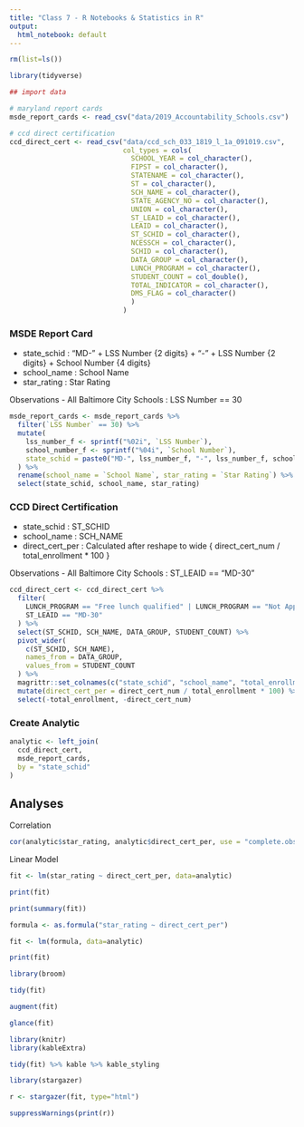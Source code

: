 ```yaml
---
title: "Class 7 - R Notebooks & Statistics in R"
output:
  html_notebook: default
---
```


```r
rm(list=ls())

library(tidyverse)

## import data

# maryland report cards
msde_report_cards <- read_csv("data/2019_Accountability_Schools.csv")

# ccd direct certification
ccd_direct_cert <- read_csv("data/ccd_sch_033_1819_l_1a_091019.csv", 
                            col_types = cols(
                              SCHOOL_YEAR = col_character(),
                              FIPST = col_character(),
                              STATENAME = col_character(),
                              ST = col_character(),
                              SCH_NAME = col_character(),
                              STATE_AGENCY_NO = col_character(),
                              UNION = col_character(),
                              ST_LEAID = col_character(),
                              LEAID = col_character(),
                              ST_SCHID = col_character(),
                              NCESSCH = col_character(),
                              SCHID = col_character(),
                              DATA_GROUP = col_character(),
                              LUNCH_PROGRAM = col_character(),
                              STUDENT_COUNT = col_double(),
                              TOTAL_INDICATOR = col_character(),
                              DMS_FLAG = col_character()
                              )
                            )
```

### MSDE Report Card

- state_schid : "MD-" + LSS Number {2 digits} + "-" + LSS Number {2 digits} + School Number {4 digits}
- school_name : School Name
- star_rating : Star Rating

Observations - All Baltimore City Schools : LSS Number == 30

```r
msde_report_cards <- msde_report_cards %>%
  filter(`LSS Number` == 30) %>%
  mutate(
    lss_number_f <- sprintf("%02i", `LSS Number`),
    school_number_f <- sprintf("%04i", `School Number`),
    state_schid = paste0("MD-", lss_number_f, "-", lss_number_f, school_number_f),
  ) %>%
  rename(school_name = `School Name`, star_rating = `Star Rating`) %>%
  select(state_schid, school_name, star_rating)
```

### CCD Direct Certification

- state_schid : ST_SCHID
- school_name : SCH_NAME
- direct_cert_per : Calculated after reshape to wide { direct_cert_num / total_enrollment * 100 }

Observations - All Baltimore City Schools : ST_LEAID == "MD-30"

```r
ccd_direct_cert <- ccd_direct_cert %>%
  filter(
    LUNCH_PROGRAM == "Free lunch qualified" | LUNCH_PROGRAM == "Not Applicable",
    ST_LEAID == "MD-30"
  ) %>%
  select(ST_SCHID, SCH_NAME, DATA_GROUP, STUDENT_COUNT) %>%
  pivot_wider(
    c(ST_SCHID, SCH_NAME),
    names_from = DATA_GROUP,
    values_from = STUDENT_COUNT
  ) %>%
  magrittr::set_colnames(c("state_schid", "school_name", "total_enrollment", "direct_cert_num")) %>%
  mutate(direct_cert_per = direct_cert_num / total_enrollment * 100) %>%
  select(-total_enrollment, -direct_cert_num)
```

### Create Analytic

```r
analytic <- left_join(
  ccd_direct_cert,
  msde_report_cards,
  by = "state_schid"
)
```

## Analyses

Correlation

```r
cor(analytic$star_rating, analytic$direct_cert_per, use = "complete.obs")
```

Linear Model

```r
fit <- lm(star_rating ~ direct_cert_per, data=analytic)

print(fit)
```

```r
print(summary(fit))
```

```r
formula <- as.formula("star_rating ~ direct_cert_per")

fit <- lm(formula, data=analytic)

print(fit)
```

```r
library(broom)

tidy(fit)
```

```r
augment(fit)
```

```r
glance(fit)
```

```r
library(knitr)
library(kableExtra)

tidy(fit) %>% kable %>% kable_styling
```

```r
library(stargazer)

r <- stargazer(fit, type="html")

suppressWarnings(print(r))
```

